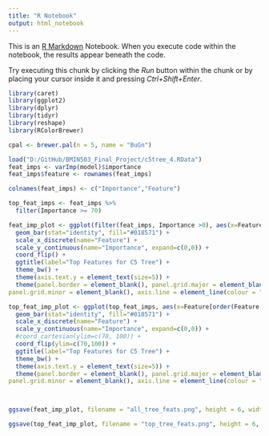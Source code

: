 ---
title: "R Notebook"
output: html_notebook
---

This is an [R Markdown](http://rmarkdown.rstudio.com) Notebook. When you execute code within the notebook, the results appear beneath the code. 

Try executing this chunk by clicking the *Run* button within the chunk or by placing your cursor inside it and pressing *Ctrl+Shift+Enter*. 

```{r}
library(caret)
library(ggplot2)
library(dplyr)
library(tidyr)
library(reshape)
library(RColorBrewer)

cpal <- brewer.pal(n = 5, name = "BuGn")

load("D:/GitHub/BMIN503_Final_Project/c5tree_4.RData")
feat_imps <- varImp(model)$importance 
feat_imps$feature <- rownames(feat_imps)

colnames(feat_imps) <- c("Importance","Feature")

top_feat_imps <- feat_imps %>%
  filter(Importance >= 70)

feat_imp_plot <- ggplot(filter(feat_imps, Importance >0), aes(x=Feature[order(Feature, Importance, decreasing = TRUE)], y=Importance)) +
  geom_bar(stat="identity", fill="#018571") +
  scale_x_discrete(name="Feature") +
  scale_y_continuous(name="Importance", expand=c(0,0)) +
  coord_flip() +
  ggtitle(label="Top Features for C5 Tree") +
  theme_bw() +
  theme(axis.text.y = element_text(size=5)) + 
  theme(panel.border = element_blank(), panel.grid.major = element_blank(),
panel.grid.minor = element_blank(), axis.line = element_line(colour = "black"))

top_feat_imp_plot <- ggplot(top_feat_imps, aes(x=Feature[order(Feature, Importance, decreasing = TRUE)], y=Importance)) +
  geom_bar(stat="identity", fill="#018571") +
  scale_x_discrete(name="Feature") +
  scale_y_continuous(name="Importance", expand=c(0,0)) +
  #coord_cartesian(ylim=c(70, 100)) +
  coord_flip(ylim=c(70,100)) +
  ggtitle(label="Top Features for C5 Tree") +
  theme_bw() +
  theme(axis.text.y = element_text(size=5)) + 
  theme(panel.border = element_blank(), panel.grid.major = element_blank(),
panel.grid.minor = element_blank(), axis.line = element_line(colour = "black"))



ggsave(feat_imp_plot, filename = "all_tree_feats.png", height = 6, width=6, units="in", dpi=200)

ggsave(top_feat_imp_plot, filename = "top_tree_feats.png", height = 6, width=6, units="in", dpi=200)
```